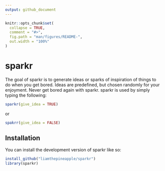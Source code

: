 ```yaml
---
output: github_document
---
```


<!-- README.md is generated from README.Rmd. Please edit that file -->

```r
knitr::opts_chunk$set(
  collapse = TRUE,
  comment = "#>",
  fig.path = "man/figures/README-",
  out.width = "100%"
)
```

# sparkr

<!-- badges: start -->
<!-- badges: end -->

The goal of sparkr is to generate ideas or sparks of inspiration of things to do when you get bored. Ideas are predefined, but chosen randomly for your enjoyment. Never get bored again with sparkr. sparkr is used by simply typing the following:
```r
sparkr(give_idea = TRUE) 
```
or
```r
spakrr(give_idea = FALSE)
```

## Installation

You can install the development version of sparkr like so:

``` r
install_github("liamthepineapple/sparkr")
library(sparkr)

```

